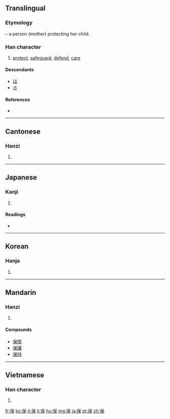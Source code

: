 ==Translingual==
{{stroke order|strokes=9}}

===Etymology===
{{Han compound|人|alt1=亻|t1=person|呆|t2=baby|ls=ic}} – a person (mother) protecting her child.

{{Han etyl}}

===Han character===
{{Han char|rn=9|rad=人|as=07|sn=9|four=2629<sub>4</sub>|canj=人口木 (ORD)}}

# [[protect]], [[safeguard]], [[defend]], [[care]]

====Descendants====
* [[ほ]]
* [[ホ]]

====References====
* {{Han ref|kx=0105.170|dkj=00702|dj=0222.060|hdz=10160.040|uh=4FDD|ud=20445|bh=AB4F|bd=43855}}

----

==Cantonese==

===Hanzi===
{{yue-hanzi|jyut=|y=bou2}}

# {{defn|Cantonese|sort=人07}}

----

==Japanese==

===Kanji===
{{ja-kanji|grade=5|rs=人07}}

# {{defn|Japanese|sort=人07}}

====Readings====
* {{ja-readings|on=[[ほ]] (ho), [[ほう]] (hō)|kun=[[たもつ]] (tamotsu), [[やすんじる]] (yasunjiru)}}

----

==Korean==

===Hanja===
{{ko-hanja|hangeul=보|rv=bo|mr=po}}

# {{defn|Korean|sort=人07}}

----

==Mandarin==

===Hanzi===
{{cmn-hanzi|pin=[[bǎo]] ([[bao3]])|wg=pao<sup>3</sup>}}

# {{defn|Mandarin|sort=人07}}

====Compounds====
* [[保險]]
* [[保護]]
* [[保持]]

----

==Vietnamese==

===Han character===
{{vi-hantu|[[bảo]], [[bầu]], [[bửu]]|rs=人07}}

# {{defn|Vietnamese|sort=人07}}

[[fr:保]]
[[ko:保]]
[[it:保]]
[[li:保]]
[[hu:保]]
[[mg:保]]
[[ja:保]]
[[pt:保]]
[[zh:保]]